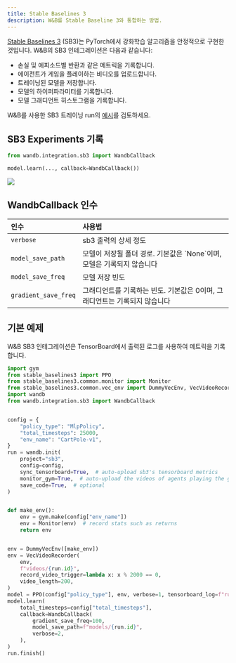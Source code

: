 ```yaml
---
title: Stable Baselines 3
description: W&B를 Stable Baseline 3와 통합하는 방법.
---
```


[Stable Baselines 3](https://github.com/DLR-RM/stable-baselines3) (SB3)는 PyTorch에서 강화학습 알고리즘을 안정적으로 구현한 것입니다. W&B의 SB3 인테그레이션은 다음과 같습니다:

* 손실 및 에피소드별 반환과 같은 메트릭을 기록합니다.
* 에이전트가 게임을 플레이하는 비디오를 업로드합니다.
* 트레이닝된 모델을 저장합니다.
* 모델의 하이퍼파라미터를 기록합니다.
* 모델 그래디언트 히스토그램을 기록합니다.

W&B를 사용한 SB3 트레이닝 run의 [예시](https://wandb.ai/wandb/sb3/runs/1jyr6z10)를 검토하세요.

## SB3 Experiments 기록

```python
from wandb.integration.sb3 import WandbCallback

model.learn(..., callback=WandbCallback())
```

<Frame>
    <img src="/images/integrations/stable_baselines_demo.gif"  />
</Frame>

## WandbCallback 인수

| 인수 | 사용법 |
| :--- | :--- |
| `verbose` | sb3 출력의 상세 정도 |
| `model_save_path` | 모델이 저장될 폴더 경로. 기본값은 \`None\`이며, 모델은 기록되지 않습니다 |
| `model_save_freq` | 모델 저장 빈도 |
| `gradient_save_freq` | 그래디언트를 기록하는 빈도. 기본값은 0이며, 그래디언트는 기록되지 않습니다 |

## 기본 예제

W&B SB3 인테그레이션은 TensorBoard에서 출력된 로그를 사용하여 메트릭을 기록합니다.

```python
import gym
from stable_baselines3 import PPO
from stable_baselines3.common.monitor import Monitor
from stable_baselines3.common.vec_env import DummyVecEnv, VecVideoRecorder
import wandb
from wandb.integration.sb3 import WandbCallback


config = {
    "policy_type": "MlpPolicy",
    "total_timesteps": 25000,
    "env_name": "CartPole-v1",
}
run = wandb.init(
    project="sb3",
    config=config,
    sync_tensorboard=True,  # auto-upload sb3's tensorboard metrics
    monitor_gym=True,  # auto-upload the videos of agents playing the game
    save_code=True,  # optional
)


def make_env():
    env = gym.make(config["env_name"])
    env = Monitor(env)  # record stats such as returns
    return env


env = DummyVecEnv([make_env])
env = VecVideoRecorder(
    env,
    f"videos/{run.id}",
    record_video_trigger=lambda x: x % 2000 == 0,
    video_length=200,
)
model = PPO(config["policy_type"], env, verbose=1, tensorboard_log=f"runs/{run.id}")
model.learn(
    total_timesteps=config["total_timesteps"],
    callback=WandbCallback(
        gradient_save_freq=100,
        model_save_path=f"models/{run.id}",
        verbose=2,
    ),
)
run.finish()
```
